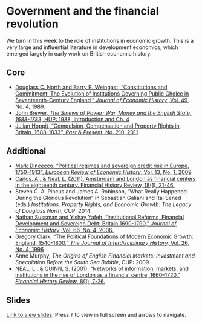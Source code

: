 # Government and the financial revolution

We turn in this week to the role of institutions in economic growth. This
is a very large and influential literature in development economics, which
emerged largely in early work on British economic history.

## Core

+ [Douglass C. North and Barry R. Weingast, "Constitutions and Commitment: The Evolution of Institutions Governing Public Choice in Seventeenth-Century England," *Journal of Economic History*, Vol. 49, No. 4, 1989.](https://www.jstor.org/stable/2122739)
+ [John Brewer, *The Sinews of Power: War, Money and the English State, 1688-1783*, HUP: 1988, Introduction and Ch. 4](https://ebookcentral.proquest.com/lib/kcl/reader.action?docID=179738&ppg=11)
+ [Julian Hoppit, "Compulsion, Compensation and Property Rights in Britain, 1688-1833", *Past & Present*, No. 210, 2011](https://academic.oup.com/past/article-lookup/doi/10.1093/pastj/gtq060)

## Additional

+ [Mark Dincecco, "Political regimes and sovereign credit risk in Europe, 1750–1913", *European Review of Economic History*, Vol. 13, No. 1, 2009](https://doi.org/10.1017/S136149160900238X)
+ [Carlos, A., & Neal, L. (2011). Amsterdam and London as financial centers in the eighteenth century. Financial History Review, 18(1), 21-46.](https://doi.org/10.1017/S0968565010000338){target="_blank"}
+ Steven C. A. Pincus and James A. Robinson, "What Really Happened During the Glorious Revolution" in Sebastian Galiani and Itai Sened (eds.) *Institutions, Property Rights, and Economic Growth: The Legacy of Douglass North*, CUP: 2014.
+ [Nathan Sussman and Yishay Yafeh, "Institutional Reforms, Financial Development and Sovereign Debt: Britain 1690-1790," *Journal of Economic History*, Vol. 66, No. 4, 2006.](https://www.jstor.org/stable/4501108){target="_blank"}
+ [Gregory Clark, "The Political Foundations of Modern Economic Growth: England, 1540-1800," *The Journal of Interdisciplinary History,* Vol. 26, No. 4, 1996](https://www.jstor.org/stable/pdf/205042.pdf){target="_blank"}
+ Anne Murphy, *The Origins of English Financial Markets: Investment and Speculation Before the South Sea Bubble*, CUP: 2009.
+ [NEAL, L., & QUINN, S. (2001). "Networks of information, markets, and institutions in the rise of London as a financial centre, 1660–1720." *Financial History Review*, 8(1), 7-26.](https://doi.org/10.1017/S0968565001000130){target="_blank"}

## Slides

[Link to view slides](https://gabrielfgm.github.io/beh-slides/04_gov_finance#1). Press `f` to view in full screen and arrows to navigate.
